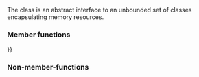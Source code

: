 {{cpp/experimental/pmr/title|memory_resource}}
{{cpp/experimental/lib extensions/pmr/memory_resource/navbar}}
{{fmbox|class=noprint|style=font-size: 0.8em|text='''Merged into ISO C++''' The functionality described on this page was merged into the mainline ISO C++ standard as of 3/2016, see {{ltt|cpp/memory/memory_resource|std::pmr::memory_resource}} {{mark since c++17}}}}
{{ddcl|header=experimental/memory_resource|since=libfund_ts|
class memory_resource;
}}

The class {{tt|std::experimental::pmr::memory_resource}} is an abstract interface to an unbounded set of classes encapsulating memory resources.

===Member functions===
{{dsc begin}}
{{dsc inc|cpp/experimental/memory_resource/dsc constructor}}
{{dsc inc|cpp/experimental/memory_resource/dsc destructor}}
{{dsc inc|cpp/experimental/memory_resource/dsc operator{{=}}}}

{{dsc h2|Public member functions}}
{{dsc inc|cpp/experimental/memory_resource/dsc allocate}}
{{dsc inc|cpp/experimental/memory_resource/dsc deallocate}}
{{dsc inc|cpp/experimental/memory_resource/dsc is_equal}}

{{dsc h2|Protected member functions}}
{{dsc inc|cpp/experimental/memory_resource/dsc do_allocate}}
{{dsc inc|cpp/experimental/memory_resource/dsc do_deallocate}}
{{dsc inc|cpp/experimental/memory_resource/dsc do_is_equal}}
{{dsc end}}

===Non-member-functions===
{{dsc begin}}
{{dsc inc|cpp/experimental/memory_resource/dsc operator eq}}
{{dsc end}}